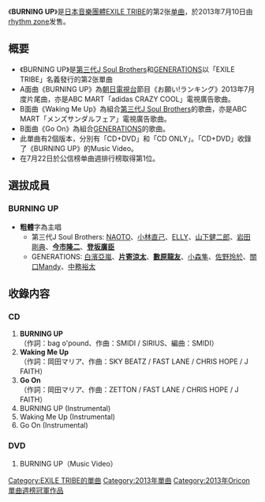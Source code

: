{{unreferenced|time=2015-05-07T09:17:40+00:00}}
{{Infobox Single
| Name           = BURNING UP
| Cover          = 
| Artist         = [[EXILE_TRIBE|EXILE TRIBE]]
| Album          = [[EXILE_TRIBE_REVOLUTION|EXILE TRIBE REVOLUTION]]<br/>[[THE_BEST_/_BLUE_IMPACT|THE BEST / BLUE IMPACT]]<br/>[[GENERATIONS_(GENERATIONS專輯)|GENERATIONS]]
| A-side         = BURNING UP
| B-side         = Waking Me Up<br/>Go On
| Released       = 2013年7月10日
| Format         = [[單曲|單曲]]
| Recorded       = 2013年<br/>{{JPN}}
| Genre          = [[J-POP|J-POP]]
| Lenght         =
| Label          = [[rhythm_zone|rhythm zone]]
| Writer         = 
| Producer       = 
| Certification  = 
| Chart position = * 週間最高排名第1位<small>（[[Oricon公信榜|Oricon]]）</small>
| Last single    = [[24karats_TRIBE_OF_GOLD|24karats TRIBE OF GOLD]]<br/>（2012年）
| This single    = '''BURNING UP'''<br/>（2013年）
| Next single    = [[THE_REVOLUTION|THE REVOLUTION]]<br/>（2014年）
| Misc           =
}}

《'''BURNING UP'''》是[[日本|日本]][[音樂團體|音樂團體]][[EXILE_TRIBE|EXILE TRIBE]]的第2张[[单曲|单曲]]，於2013年7月10日由[[rhythm_zone|rhythm zone]]发售。

== 概要 ==
* 《BURNING UP》是[[J_Soul_Brothers|第三代J Soul Brothers]]和[[GENERATIONS_from_EXILE_TRIBE|GENERATIONS]]以「EXILE TRIBE」名義發行的第2张單曲
* A面曲《BURNING UP》為[[朝日電視台|朝日電視台]]節目《お願い!ランキング》2013年7月度片尾曲，亦是ABC MART「adidas CRAZY COOL」電視廣告歌曲。
* B面曲《Waking Me Up》為組合[[J_Soul_Brothers|第三代J Soul Brothers]]的歌曲，亦是ABC MART「メンズサンダルフェア」電視廣告歌曲。
* B面曲《Go On》為組合[[GENERATIONS_from_EXILE_TRIBE|GENERATIONS]]的歌曲。
* 此單曲有2個版本，分別有「CD+DVD」和「CD ONLY」。「CD+DVD」收錄了《BURNING UP》的Music Video。
* 在7月22日於公信榜单曲週排行榜取得第1位。

==選拔成員==
=== BURNING UP ===
* '''粗體'''字為主唱
**第三代J Soul Brothers: [[NAOTO|NAOTO]]、[[NAOKI|小林直己]]、[[ELLY|ELLY]]、[[山下健二郎|山下健二郎]]、[[岩田剛典|岩田剛典]]、'''[[今市隆二|今市隆二]]'''、'''[[登坂廣臣|登坂廣臣]]'''
**GENERATIONS: [[白濱亞嵐|白濱亞嵐]]、'''[[片寄涼太|片寄涼太]]'''、'''[[數原龍友|數原龍友]]'''、[[小森隼|小森隼]]、[[佐野玲於|佐野玲於]]、[[關口Mandy|關口Mandy]]、[[中務裕太|中務裕太]]

== 收錄内容 ==
===CD===
# '''BURNING UP'''<br/>（作詞：bag o'pound、作曲：SMIDI / SIRIUS、編曲：SMIDI）
# '''Waking Me Up'''<br/>（作詞：岡田マリア、作曲：SKY BEATZ / FAST LANE / CHRIS HOPE / J FAITH）
# '''Go On'''<br/>（作詞：岡田マリア、作曲：ZETTON / FAST LANE / CHRIS HOPE / J FAITH）
# BURNING UP (Instrumental)
# Waking Me Up (Instrumental)
# Go On (Instrumental)

===DVD===
# BURNING UP（Music Video）




{{EXILE TRIBE}}
{{Oricon單曲週榜冠軍 (2013年)|2013年7月22日}}

{{DEFAULTSORT:BURNING UP}}
[[Category:EXILE_TRIBE的單曲|Category:EXILE TRIBE的單曲]]
[[Category:2013年單曲|Category:2013年單曲]]
[[Category:2013年Oricon單曲週榜冠軍作品|Category:2013年Oricon單曲週榜冠軍作品]]